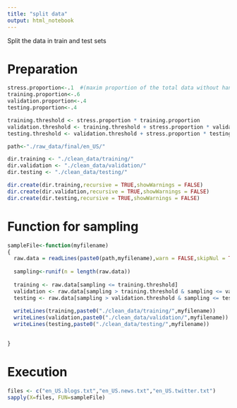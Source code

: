 ```yaml
---
title: "split data"
output: html_notebook
---
```




Split the data in train and test sets


# Preparation

```r

stress.proportion<-.1  #(maxim proportion of the total data without hanging the computer)
training.proportion<-.6
validation.proportion<-.4
testing.proportion<-.4

training.threshold <- stress.proportion * training.proportion
validation.threshold <- training.threshold + stress.proportion * validation.proportion
testing.threshold <- validation.threshold + stress.proportion * testing.proportion

path<-"./raw_data/final/en_US/"

dir.training <- "./clean_data/training/"
dir.validation <- "./clean_data/validation/"
dir.testing <- "./clean_data/testing/"

dir.create(dir.training,recursive = TRUE,showWarnings = FALSE)
dir.create(dir.validation,recursive = TRUE,showWarnings = FALSE)
dir.create(dir.testing,recursive = TRUE,showWarnings = FALSE)
```


# Function for sampling

```r


sampleFile<-function(myfilename)
{
  raw.data = readLines(paste0(path,myfilename),warn = FALSE,skipNul = TRUE);
  
  sampling<-runif(n = length(raw.data))
  
  training <- raw.data[sampling <= training.threshold]
  validation <- raw.data[sampling > training.threshold & sampling <= validation.threshold]
  testing <- raw.data[sampling > validation.threshold & sampling <= testing.threshold]
  
  writeLines(training,paste0("./clean_data/training/",myfilename))
  writeLines(validation,paste0("./clean_data/validation/",myfilename))
  writeLines(testing,paste0("./clean_data/testing/",myfilename))
  

}

```


# Execution

```r


files <- c("en_US.blogs.txt","en_US.news.txt","en_US.twitter.txt")
sapply(X=files, FUN=sampleFile)

```

